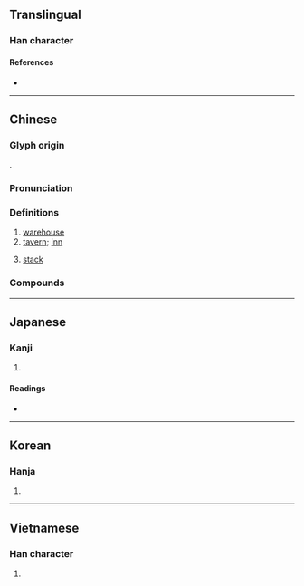 {{also|栈}}
{{character info}}
==Translingual==
{{Han simplified forms|棧|桟|栈}}

===Han character===
{{Han char|rn=75|rad=木|as=08|sn=12|four=43953|canj=DII|ids=⿰木戔}}

====References====
* {{Han ref|kx=0533.240|dkj=14963|dj=0921.210|hdz=21229.080|uh=68E7|ud=26855|bh=B4CC|bd=46284}}

----

==Chinese==
{{zh-forms|s=栈}}

===Glyph origin===
{{Han etym}}
{{Han compound|木|戔|c1=s|c2=p|t1=wood|ls=psc}}.

===Pronunciation===
{{zh-pron
|m=zhàn
|c=zaan6,zaan2
|mn=qz,tw,xm,zz:chàn
|mc=y
|oc=y
|ma=
|cat=n
}}

===Definitions===
{{zh-hanzi}}

# [[warehouse]]
# [[tavern]]; [[inn]]
# {{lb|zh|computing}} [[stack]]

===Compounds===
{{zh-der|口棧|客棧|堆棧|土棧|棧單|戀棧|浮棧橋|棧道|棧房|棧豆|無心戀棧|棧橋|棧費|棧戀|棧師|棧山航海|駑馬戀棧|貨棧|關棧|行棧|雲棧|糧棧|造畜稠棧|茶棧|全棧}}

----

==Japanese==
{{ja-kanji forms|桟|棧}}

===Kanji===
{{ja-kanji|grade=|rs=木08|shin=桟}}

# {{rfdef|ja|sort=木08}}

====Readings====
* {{ja-readings
|goon=ぜん
|kanon=さん, せん
|kun=[[かけはし]] (kakehashi), [[たな]] (tana)}}

----

==Korean==

===Hanja===
{{ko-hanja|hangeul=[[잔]], [[전]]|eumhun=|rv=jan, jeon|mr=chan, chŏn|y=can, cen}}

# {{rfdef|ko|sort=木08}}

----

==Vietnamese==

===Han character===
{{vi-hantu|[[sàn]], [[sến]], [[sán]], [[sạn]], [[xiễn]], [[trăn]], [[chăn]]|rs=木08}}

# {{rfdef|vi|sort=木08}}